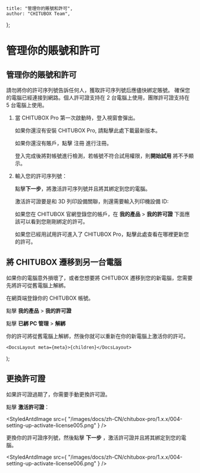 
	title: "管理你的賬號和許可",
	author: "CHITUBOX Team",
};

# 管理你的賬號和許可

## 管理你的賬號和許可

<Admonition type="danger" title="危險">
	請勿將你的許可序列號告訴任何人，獲取許可序列號后應儘快綁定賬號。
</Admonition>

<Admonition type="note" title="注意">
	確保您的電腦已經連接到網路。個人許可證支持在 2
	台電腦上使用，團隊許可證支持在 5 台電腦上使用。
</Admonition>

1. 當 CHITUBOX Pro 第一次啟動時，登入視窗會彈出。

    如果你還沒有安裝 CHITUBOX Pro, 請點擊<SpanA href="https://www.chitubox.com/zh-Hans/download/chitubox-pro">此處</SpanA>下載最新版本。

    <ImageContainer>
    	<StyledAntdImage
    		src={
    			"/images/docs/zh-CN/chitubox-pro/1.x.x/004-setting-up-login002.png"
    		}
    	/>
    </ImageContainer>

    如果你還沒有賬戶，點擊 <SpanA href="https://cc.chitubox.com/register">注冊</SpanA> 進行注冊。

    <ImageContainer>
    	<StyledAntdImage
    		src={
    			"/images/docs/zh-CN/chitubox-pro/1.x.x/004-setting-up-activate-license001.png"
    		}
    	/>
    </ImageContainer>

    <Admonition type="note" title="注意">
    	登入完成後將對帳號進行檢測，若帳號不符合試用權限，則<b>開始試用</b>
    	將不予顯示。
    </Admonition>

1. 輸入您的許可序列號：

    <ImageContainer>
    	<StyledAntdImage
    		src={
    			"/images/docs/zh-CN/chitubox-pro/1.x.x/004-setting-up-activate-license002.png"
    		}
    	/>
    </ImageContainer>

    點擊**下一步**，將激活許可序列號并且將其綁定到您的電腦。

    <ImageContainer>
    	<StyledAntdImage
    		src={
    			"/images/docs/zh-CN/chitubox-pro/1.x.x/004-setting-up-activate-license003.png"
    		}
    	/>
    </ImageContainer>

    激活許可證要是和 3D 列印設備關聯，則還需要輸入列印機設備 ID:

    <ImageContainer>
    	<StyledAntdImage
    		src={
    			"/images/docs/zh-CN/chitubox-pro/1.x.x/004-setting-up-activate-license004.png"
    		}
    	/>
    </ImageContainer>

    如果您在 CHITUBOX 官網<SpanA href="https://cc.chitubox.com/login">登錄</SpanA>您的帳戶，在 **我的產品** > **我的許可證** 下面應該可以看到您剛剛綁定的許可。

    <ImageContainer>
    	<StyledAntdImage
    		src={
    			"/images/docs/zh-CN/chitubox-pro/1.x.x/004-setting-up-add-your-license-to-your-account-005.png"
    		}
    	/>
    </ImageContainer>

    如果您已經用試用許可進入了 CHITUBOX Pro，點擊<NextLink href="/zh-CN/docs/chitubox-pro/1.x.x/latest/application-overview/setting-and-help#授权">此處</NextLink>查看在哪裡更新您的許可。

## 將 CHITUBOX 遷移到另一台電腦

如果你的電腦意外損壞了，或者您想要將 CHITUBOX 遷移到您的新電腦，您需要先將許可從舊電腦上解綁。

在網頁端<SpanA href="https://cc.chitubox.com/login">登錄</SpanA>你的 CHITUBOX 帳號。

點擊 **我的產品** > **我的許可證**

<ImageContainer>
	<StyledAntdImage
		src={
			"/images/docs/zh-CN/chitubox-pro/1.x.x/004-setting-up-add-your-license-to-your-account-006.png"
		}
	/>
</ImageContainer>

點擊 **已綁 PC 管理** > **解綁**

<ImageContainer>
	<StyledAntdImage
		src={
			"/images/docs/zh-CN/chitubox-pro/1.x.x/004-setting-up-add-your-license-to-your-account-007.png"
		}
	/>
</ImageContainer>

你的許可將從舊電腦上解綁，然後你就可以重新在你的新電腦上激活你的許可。

	<DocsLayout meta={meta}>{children}</DocsLayout>
);

## 更換許可證

如果許可證過期了，你需要手動更換許可證。

點擊 **激活許可證**：

<StyledAntdImage
	src={
		"/images/docs/zh-CN/chitubox-pro/1.x.x/004-setting-up-activate-license005.png"
	}
/>

更換你的許可證序列號，然後點擊 **下一步** ，激活許可證并且將其綁定到您的電腦。

<StyledAntdImage
	src={
		"/images/docs/zh-CN/chitubox-pro/1.x.x/004-setting-up-activate-license006.png"
	}
/>
